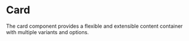 

<Meta title="Card" component={Card} />


# Card

The card component provides a flexible and extensible content container with multiple variants and options.


<Props of={Card} />

